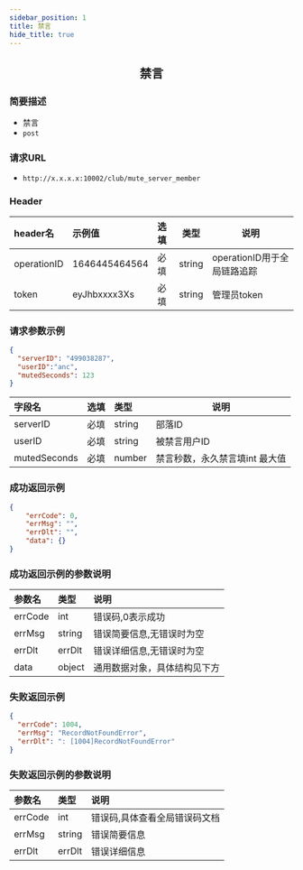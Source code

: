 ```yaml
---
sidebar_position: 1
title: 禁言
hide_title: true
---
```


<center>

## 禁言

</center>

### 简要描述
- 禁言
- `post` 
### 请求URL
- `http://x.x.x.x:10002/club/mute_server_member` 


### Header
|header名|示例值|选填|类型|说明|
|:----    |:-------    |:--- |---|------      |
|operationID|1646445464564|必填|string|operationID用于全局链路追踪|
|token|eyJhbxxxx3Xs|必填|string|管理员token|


### 请求参数示例


```json
{
  "serverID": "499038287",
  "userID":"anc",
  "mutedSeconds": 123
}

```
|字段名|选填|类型|说明|
|:----    |:-------    |:--- |---|
|serverID|必填|string|部落ID|
|userID|必填|string|被禁言用户ID|
|mutedSeconds|必填|number|禁言秒数，永久禁言填int 最大值|
### 成功返回示例


```json
{
    "errCode": 0,
    "errMsg": "",
    "errDlt": "",
    "data": {}
}
```
### 成功返回示例的参数说明


|参数名|类型|说明|
|:----    |:-------    |:--- |
|errCode|int|错误码,0表示成功|
|errMsg|string|错误简要信息,无错误时为空|
|errDlt|errDlt|错误详细信息,无错误时为空|
|data|object|通用数据对象，具体结构见下方|


### 失败返回示例


```json
{
  "errCode": 1004,
  "errMsg": "RecordNotFoundError",
  "errDlt": ": [1004]RecordNotFoundError"
}
```
### 失败返回示例的参数说明


|参数名|类型|说明|
|:----    |:-------    |:--- |
|errCode|int|错误码,具体查看全局错误码文档|
|errMsg|string|错误简要信息|
|errDlt|errDlt|错误详细信息|
